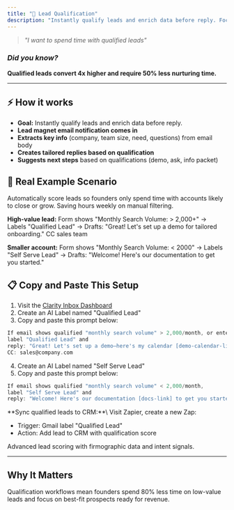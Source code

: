 ```yaml
---
title: "🎯 Lead Qualification"
description: "Instantly qualify leads and enrich data before reply. Focus on high-value prospects ready to buy."
---
```


> _"I want to spend time with qualified leads"_

### _Did you know?_

**Qualified leads convert 4x higher and require 50% less nurturing time.**

---

## ⚡️ How it works

- **Goal:** Instantly qualify leads and enrich data before reply.
- **Lead magnet email notification comes in**
- **Extracts key info** (company, team size, need, questions) from email body
- **Creates tailored replies based on qualification**
- **Suggests next steps** based on qualifications (demo, ask, info packet)

## 🔮 Real Example Scenario

Automatically score leads so founders only spend time with accounts likely to close or grow. Saving hours weekly on manual filtering.

**High-value lead:** Form shows "Monthly Search Volume: \> 2,000+" → Labels "Qualified Lead" → Drafts: "Great! Let's set up a demo for tailored onboarding." CC sales team

**Smaller account:** Form shows "Monthly Search Volume: \< 2000" → Labels "Self Serve Lead" → Drafts: "Welcome! Here's our documentation to get you started."

## 📋 Copy and Paste This Setup

1. Visit the [Clarity Inbox Dashboard](https://app.clarityinbox.com/dashboard)
2. Create an AI Label named "Qualified Lead"
3. Copy and paste this prompt below:

<CodeGroup>

```c Copy & Edit Prompt
If email shows qualified "monthly search volume" > 2,000/month, or enterprise signals, 
label "Qualified Lead" and 
reply: "Great! Let's set up a demo—here's my calendar [demo-calendar-link]." 
CC: sales@company.com
```

</CodeGroup>

4. Create an AI Label named "Self Serve Lead"
5. Copy and paste this prompt below:

<CodeGroup>

```c Copy & Edit Prompt
If email shows qualified "monthly search volume" < 2,000/month,
label "Self Serve Lead" and 
reply: "Welcome! Here's our documentation [docs-link] to get you started."
```

</CodeGroup>

<Accordion title="Advanced: CRM Sync">
  **Sync qualified leads to CRM:**\
  Visit Zapier, create a new Zap:

  - Trigger: Gmail label "Qualified Lead"
  - Action: Add lead to CRM with qualification score
</Accordion>

<Accordion title="Future Enhancement">
  Advanced lead scoring with firmographic data and intent signals.
</Accordion>

---

## Why It Matters

Qualification workflows mean founders spend 80% less time on low-value leads and focus on best-fit prospects ready for revenue.